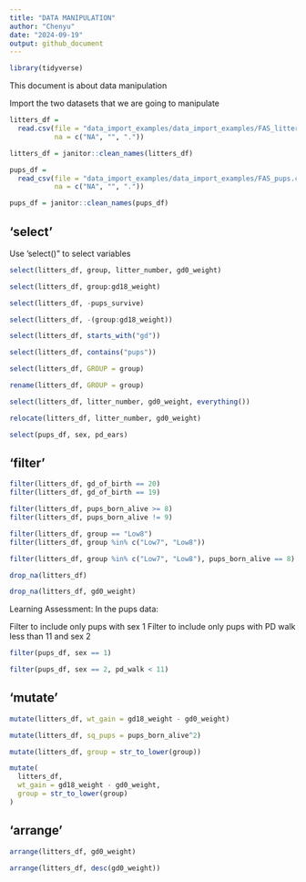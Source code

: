 ```yaml
---
title: "DATA MANIPULATION"
author: "Chenyu"
date: "2024-09-19"
output: github_document
---
```


```r
library(tidyverse)
```

This document is about data manipulation

Import the two datasets that we are going to manipulate

```r
litters_df = 
  read.csv(file = "data_import_examples/data_import_examples/FAS_litters.csv",
           na = c("NA", "", "."))

litters_df = janitor::clean_names(litters_df)

pups_df = 
  read_csv(file = "data_import_examples/data_import_examples/FAS_pups.csv",
           na = c("NA", "", "."))

pups_df = janitor::clean_names(pups_df)
```

## 'select'

Use 'select()" to select variables

```r
select(litters_df, group, litter_number, gd0_weight)
```

```r
select(litters_df, group:gd18_weight)
```

```r
select(litters_df, -pups_survive)
```

```r
select(litters_df, -(group:gd18_weight))
```

```r
select(litters_df, starts_with("gd"))

select(litters_df, contains("pups"))
```

```r
select(litters_df, GROUP = group)

rename(litters_df, GROUP = group)

select(litters_df, litter_number, gd0_weight, everything())

relocate(litters_df, litter_number, gd0_weight)
```

```r
select(pups_df, sex, pd_ears)
```


## 'filter'

```r
filter(litters_df, gd_of_birth == 20)
filter(litters_df, gd_of_birth == 19)
```

```r
filter(litters_df, pups_born_alive >= 8)
filter(litters_df, pups_born_alive != 9)
```

```r
filter(litters_df, group == "Low8")
filter(litters_df, group %in% c("Low7", "Low8"))
```

```r
filter(litters_df, group %in% c("Low7", "Low8"), pups_born_alive == 8)
```

```r
drop_na(litters_df)

drop_na(litters_df, gd0_weight)
```

Learning Assessment: In the pups data:

Filter to include only pups with sex 1
Filter to include only pups with PD walk less than 11 and sex 2

```r
filter(pups_df, sex == 1)

filter(pups_df, sex == 2, pd_walk < 11)
```


## 'mutate'

```r
mutate(litters_df, wt_gain = gd18_weight - gd0_weight)

mutate(litters_df, sq_pups = pups_born_alive^2)

mutate(litters_df, group = str_to_lower(group))

mutate(
  litters_df,
  wt_gain = gd18_weight - gd0_weight,
  group = str_to_lower(group)
)
```



## 'arrange'

```r
arrange(litters_df, gd0_weight)

arrange(litters_df, desc(gd0_weight))
```

